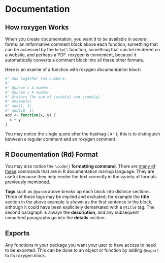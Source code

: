 # Documentation {#doc}

## How roxygen Works

When you create documentation, you want it to be available in several forms: an imformative comment block above each function,  something that can be accessed by the `help()` function, something that can be rendered on a website, and perhaps a PDF. roxygen is convenient, because it automatically converts a comment block into all these other formats.

Here is an examle of a function with roxygen *documentation block*: 

```R
#' Add together two numbers.
#' 
#' @param x A number.
#' @param y A number.
#' @return The sum of \code{x} and \code{y}.
#' @examples
#' add(1, 1)
#' add(10, 1)
add <- function(x, y) {
  x + y
}
```

You may notice the single quote after the hashtag ( `#'` ); this is to distinguish between a regular comment and an roxygen comment.

## R Documentation (Rd) Format

You may also notice the `\code{}` **formatting command**. There are [many of these](https://cran.r-project.org/doc/manuals/R-exts.html#Marking-text) commands that are in R documentation markup language. They are useful because they help render the text correctly in the variety of formats previously mentioned.

**Tags** such as `@param` above breaks up each block into distince sections. Three of these tags may be implied and excluded; for example the **title** section in the above example is shown as the first sentence in the block, although it could have been explicitely demarkated with a `@title` tag. The second paragraph is always the **description**, and any subsequent unmarked paragraphs go into the **details** section. 

## Exports

Any functions in your package you want your user to have access to need to be exported. This can be done to an object or function by adding `@export` to its roxygen block.
